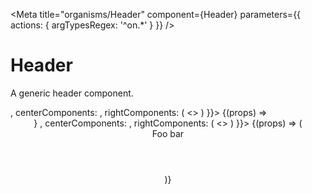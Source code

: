 

<Meta
  title="organisms/Header"
  component={Header}
  parameters={{ actions: { argTypesRegex: '^on.*' } }}
/>

# Header

A generic header component.

<Canvas>
  <Story
    name="Default"
    args={{
      leftComponents: <HeaderButton icon="home" text="Home" />,
      centerComponents: <Logo />,
      rightComponents: (
        <>
          <HeaderButton icon="help" text="Contact" />
          <HeaderButton icon="present" text="Latest" />
        </>
      )
    }}>
    {(props) => <Header {...props} />}
  </Story>
</Canvas>

<Canvas>
  <Story
    name="With Sub Header"
    args={{
      leftComponents: <HeaderButton icon="home" text="Home" />,
      centerComponents: <Logo />,
      rightComponents: (
        <>
          <HeaderButton icon="help" text="Contact" />
          <HeaderButton icon="present" text="Latest" />
        </>
      )
    }}>
    {(props) => (
      <Header {...props}>
        <SubHeader>
          <Body>Foo bar</Body>
        </SubHeader>
      </Header>
    )}
  </Story>
</Canvas>
